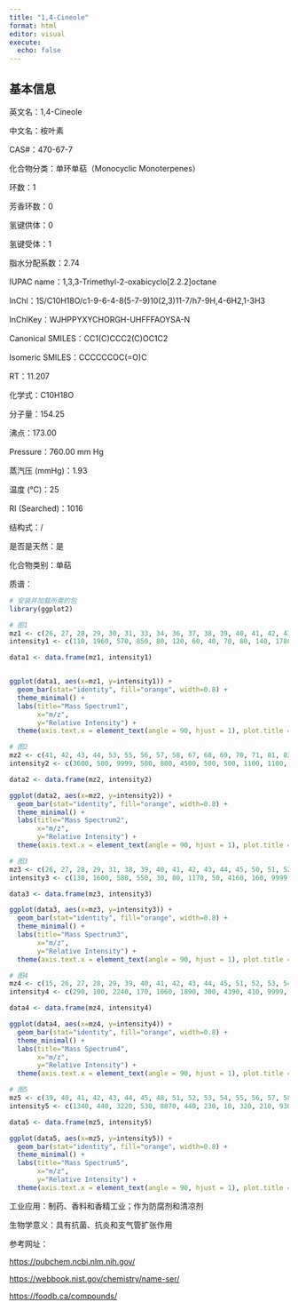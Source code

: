 ```yaml
---
title: "1,4-Cineole"
format: html
editor: visual
execute: 
  echo: false
---
```


## 基本信息

英文名：1,4-Cineole

中文名：桉叶素

CAS#：470-67-7

化合物分类：单环单萜（Monocyclic Monoterpenes）

环数：1

芳香环数：0

氢键供体：0

氢键受体：1

脂水分配系数：2.74

IUPAC name：1,3,3-Trimethyl-2-oxabicyclo\[2.2.2\]octane

InChl：1S/C10H18O/c1-9-6-4-8(5-7-9)10(2,3)11-7/h7-9H,4-6H2,1-3H3

InChlKey：WJHPPYXYCHORGH-UHFFFAOYSA-N

Canonical SMILES：CC1(C)CCC2(C)OC1C2

Isomeric SMILES：CCCCCCOC(=O)C

RT：11.207

化学式：C10H18O

分子量：154.25

沸点：173.00

Pressure：760.00 mm Hg

蒸汽压 (mmHg)：1.93

温度 (℃)：25

RI (Searched)：1016

结构式：/

是否是天然：是

化合物类别：单萜

质谱：

```r
# 安装并加载所需的包
library(ggplot2)

# 图1
mz1 <- c(26, 27, 28, 29, 30, 31, 33, 34, 36, 37, 38, 39, 40, 41, 42, 43, 44, 45, 46, 47, 49, 50, 51, 52, 53, 54, 55, 56, 57, 58, 59, 60, 61, 62, 63, 64, 65, 66, 67, 68, 69, 70, 71, 72, 73, 74, 75, 76, 77, 79, 80, 81, 82, 83, 84, 85, 86, 87, 89, 90, 91, 92, 93, 94, 95, 96, 97, 98, 99, 100, 102, 103, 105, 107, 108, 109, 110, 111, 112, 113, 114, 116, 117, 119, 121, 122, 123, 125, 126, 127, 131, 136, 137, 139, 140, 154, 155)
intensity1 <- c(110, 1960, 570, 850, 80, 120, 60, 40, 70, 80, 140, 1780, 260, 4390, 540, 9999, 210, 130, 20, 40, 40, 90, 260, 110, 890, 400, 5050, 490, 220, 1100, 160, 40, 20, 30, 100, 20, 290, 100, 890, 910, 3020, 390, 6340, 340, 50, 50, 30, 20, 230, 320, 110, 1550, 310, 1260, 610, 130, 830, 130, 20, 20, 140, 80, 610, 100, 390, 900, 500, 130, 140, 20, 30, 40, 70, 420, 220, 140, 380, 7320, 520, 30, 20, 50, 20, 80, 530, 50, 20, 2630, 510, 30, 50, 140, 20, 750, 60, 2080, 230)

data1 <- data.frame(mz1, intensity1)


ggplot(data1, aes(x=mz1, y=intensity1)) +
  geom_bar(stat="identity", fill="orange", width=0.8) + 
  theme_minimal() + 
  labs(title="Mass Spectrum1",
       x="m/z",
       y="Relative Intensity") + 
  theme(axis.text.x = element_text(angle = 90, hjust = 1), plot.title = element_text(hjust = 0.5))  

# 图2
mz2 <- c(41, 42, 43, 44, 53, 55, 56, 57, 58, 67, 68, 69, 70, 71, 81, 82, 83, 84, 86, 93, 95, 96, 97, 107, 111, 112, 121, 125, 139, 154)
intensity2 <- c(3600, 500, 9999, 500, 800, 4500, 500, 500, 1100, 1100, 1000, 3300, 500, 5500, 1800, 500, 1500, 600, 800, 700, 600, 700, 500, 900, 5200, 500, 500, 2000, 600, 1500)

data2 <- data.frame(mz2, intensity2)

ggplot(data2, aes(x=mz2, y=intensity2)) +
  geom_bar(stat="identity", fill="orange", width=0.8) + 
  theme_minimal() + 
  labs(title="Mass Spectrum2",
       x="m/z",
       y="Relative Intensity") + 
  theme(axis.text.x = element_text(angle = 90, hjust = 1), plot.title = element_text(hjust = 0.5))  

# 图3
mz3 <- c(26, 27, 28, 29, 31, 38, 39, 40, 41, 42, 43, 44, 45, 50, 51, 52, 53, 54, 55, 56, 57, 58, 59, 65, 66, 67, 68, 69, 70, 71, 72, 77, 79, 80, 81, 82, 83, 84, 85, 86, 91, 92, 93, 94, 95, 96, 97, 98, 107, 108, 109, 110, 111, 112, 121, 125, 126, 136, 139, 154, 155)
intensity3 <- c(130, 1600, 580, 550, 30, 80, 1170, 50, 4160, 160, 9999, 10, 40, 60, 170, 80, 610, 210, 4860, 240, 130, 710, 80, 140, 70, 660, 550, 3100, 120, 6860, 220, 190, 250, 50, 1070, 200, 950, 390, 90, 500, 130, 80, 560, 80, 200, 450, 340, 80, 290, 130, 90, 290, 6630, 290, 310, 1560, 240, 80, 420, 1170, 120)

data3 <- data.frame(mz3, intensity3)

ggplot(data3, aes(x=mz3, y=intensity3)) +
  geom_bar(stat="identity", fill="orange", width=0.8) + 
  theme_minimal() + 
  labs(title="Mass Spectrum3",
       x="m/z",
       y="Relative Intensity") + 
  theme(axis.text.x = element_text(angle = 90, hjust = 1), plot.title = element_text(hjust = 0.5)) 

# 图4
mz4 <- c(15, 26, 27, 28, 29, 39, 40, 41, 42, 43, 44, 45, 51, 52, 53, 54, 55, 56, 57, 58, 59, 65, 66, 67, 68, 69, 70, 71, 72, 77, 79, 81, 82, 83, 84, 85, 86, 91, 93, 95, 96, 97, 98, 107, 108, 109, 110, 111, 112, 121, 125, 126, 139, 154, 155)
intensity4 <- c(290, 100, 2240, 170, 1060, 1890, 300, 4390, 410, 9999, 260, 110, 200, 120, 1060, 360, 4060, 320, 220, 1130, 110, 210, 100, 1140, 980, 3520, 350, 5970, 310, 210, 280, 1720, 280, 1580, 580, 120, 860, 120, 690, 310, 880, 540, 100, 350, 190, 120, 390, 7340, 630, 540, 2860, 560, 920, 2600, 250)

data4 <- data.frame(mz4, intensity4)

ggplot(data4, aes(x=mz4, y=intensity4)) +
  geom_bar(stat="identity", fill="orange", width=0.8) + 
  theme_minimal() + 
  labs(title="Mass Spectrum4",
       x="m/z",
       y="Relative Intensity") + 
  theme(axis.text.x = element_text(angle = 90, hjust = 1), plot.title = element_text(hjust = 0.5))  

# 图5
mz5 <- c(39, 40, 41, 42, 43, 44, 45, 48, 51, 52, 53, 54, 55, 56, 57, 58, 59, 65, 66, 67, 68, 69, 70, 71, 72, 77, 79, 80, 81, 82, 83, 84, 85, 86, 91, 92, 93, 94, 95, 96, 97, 98, 104, 107, 108, 109, 110, 111, 112, 117, 119, 121, 125, 126, 136, 139, 154, 155)
intensity5 <- c(1340, 440, 3220, 530, 8870, 440, 230, 10, 320, 210, 930, 430, 5030, 610, 430, 1510, 330, 340, 290, 1420, 1320, 4410, 730, 8360, 730, 640, 960, 450, 2350, 650, 2090, 1140, 360, 1590, 660, 470, 2920, 530, 710, 1350, 930, 330, 10, 860, 480, 340, 890, 9999, 970, 10, 10, 1150, 4920, 950, 750, 1360, 5490, 720)

data5 <- data.frame(mz5, intensity5)

ggplot(data5, aes(x=mz5, y=intensity5)) +
  geom_bar(stat="identity", fill="orange", width=0.8) + 
  theme_minimal() + 
  labs(title="Mass Spectrum5",
       x="m/z",
       y="Relative Intensity") + 
  theme(axis.text.x = element_text(angle = 90, hjust = 1), plot.title = element_text(hjust = 0.5))  
```

工业应用：制药、香料和香精工业；作为防腐剂和清凉剂

生物学意义：具有抗菌、抗炎和支气管扩张作用

参考网址：

<https://pubchem.ncbi.nlm.nih.gov/>

<https://webbook.nist.gov/chemistry/name-ser/>

<https://foodb.ca/compounds/>
